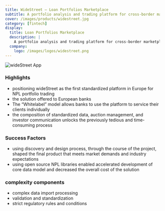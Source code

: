 ```yaml
---
title: WideStreet — Loan Portfolios Marketplace
subtitle: A portfolio analysis and trading platform for cross-border marketplace dealing in UTP and NPLs. 
cover: /images/products/widestreet.jpg
category: [fintech]
display:
  title: Loan Portfolios Marketplace
  description: |
    A portfolio analysis and trading platform for cross-border marketplace dealing in UTP and NPLs. 
  company:
    logo: /images/logos/widestreet.png
---
```



![wideStreet App](/images/products/design/widestreet.png)

### Highlights
- positioning wideStreet as the first standardized platform in Europe for NPL portfolio trading 
- the solution offered to European banks 
- The “Whitelabel” model allows banks to use the platform to service their clients individually 
- the composition of standardized data, auction management, and investor communication unlocks the previously tedious and time-consuming process 

### Success Factors

- using discovery and design process, through the course of the project, shaped the final product that meets market demands and industry expectations 
- using open source NPL libraries enabled accelerated development of core data model and decreased the overall cost of the solution
### complexity components
- complex data import processing
- validation and standardization 
- strict regulatory rules and conditions
